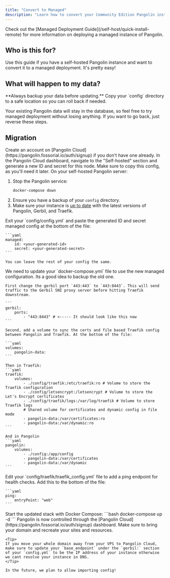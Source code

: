 ```yaml
---
title: "Convert to Managed"
description: "Learn how to convert your Community Edition Pangolin instance to a managed self-hosted node for free"
---
```


<Info>
Check out the [Managed Deployment Guide](/self-host/quick-install-remote) for more information on deploying a managed instance of Pangolin.
</Info>

## Who is this for? 

Use this guide if you have a self-hosted Pangolin instance and want to convert it to a managed deployment. It's pretty easy!

## What will happen to my data? 

<Warning>
**Always backup your data before updating.** Copy your `config` directory to a safe location so you can roll back if needed.
</Warning>

Your existing Pangolin data will stay in the database, so feel free to try managed deployment without losing anything. If you want to go back, just reverse these steps.

## Migration

<Steps>
<Step title="Sign up">
    Create an account on [Pangolin Cloud](https://pangolin.fossorial.io/auth/signup) if you don't have one already.
</Step>

<Step title="Generate credentials">
    In the Pangolin Cloud dashboard, navigate to the "Self-hosted" section and generate a new ID and secret for this node. Make sure to copy this config, as you'll need it later.
</Step>

<Step title="Prepare your instance">
  On your self-hosted Pangolin server:
  
  1. Stop the Pangolin service:
     ```bash
     docker-compose down
     ```
  2. Ensure you have a backup of your `config` directory.
  3. Make sure your instance is [up to date](./how-to-update) with the latest versions of Pangolin, Gerbil, and Traefik.
</Step>


<Step title="Paste in the credentials">
    Exit your `config/config.yml` and paste the generated ID and secret managed config at the bottom of the file:
    
    ```yaml
    managed:
        id: <your-generated-id>
        secret: <your-generated-secret>
    ```

    You can leave the rest of your config the same.
</Step>


<Step title="Update your docker-compose">
    We need to update your `docker-compose.yml` file to use the new managed configuration. Its a good idea to backup the old one.

    First change the gerbil port `443:443` to `443:8443`. This will send traffic to the Gerbil SNI proxy server before hitting Traefik downstream.

    ```
    gerbil:
        ports:
            - "443:8443" # <----- It should look like this now
    ```

    Second, add a volume to sync the certs and file based Traefik config between Pangolin and Traefik. At the bottom of the file:

    ```yaml
    volumes:
        pangolin-data:
    ```

    Then in Traefik:
    ```yaml
    traefik:
        volumes:
            - ./config/traefik:/etc/traefik:ro # Volume to store the Traefik configuration
            - ./config/letsencrypt:/letsencrypt # Volume to store the Let's Encrypt certificates
            - ./config/traefik/logs:/var/log/traefik # Volume to store Traefik logs
            # Shared volume for certificates and dynamic config in file mode
            - pangolin-data:/var/certificates:ro
            - pangolin-data:/var/dynamic:ro
    ```

    And in Pangolin
    ```yaml
    pangolin:
        volumes:
            - ./config:/app/config
            - pangolin-data:/var/certificates
            - pangolin-data:/var/dynamic
    ```
</Step>

<Step title="Add ping to Traefik">
    Edit your `config/traefik/traefik_config.yml` file to add a ping endpoint for health checks. Add this to the bottom of the file:

    ```yaml
    ping:
        entryPoint: "web"
    ```
</Step>

<Step title="Bring up the stack">
    Start the updated stack with Docker Compose:
    ```bash
    docker-compose up -d
    ```
</Step>

<Step title="Configure your account">
    Pangolin is now controlled through the [Pangolin Cloud](https://pangolin.fossorial.io/auth/signup) dashboard. Make sure to bring your domain and recreate your sites and resources.

    <Tip>
    If you move your whole domain away from your VPS to Pangolin Cloud, make sure to update your `base_endpoint` under the `gerbil:` section of your `config.yml` to be the IP address of your instance otherwise we cant resolve your instance in DNS.
    </Tip>

    In the future, we plan to allow importing config!
</Step>

</Steps>
